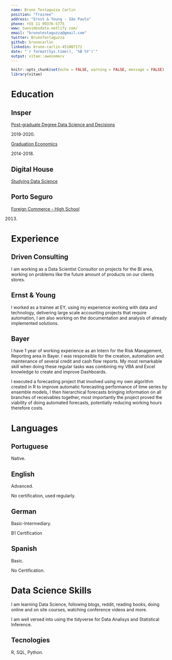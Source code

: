 ```yaml
---
name: Bruno Testaguzza Carlin
position: "Trainee"
address: "Ernst & Young - São Paulo"
phone: +55 11 99376-5775
www: twosidesdata.netlify.com/
email: "brunotestaguzza@gmail.com"
twitter: BrunoTestaguzza
github: brunocarlin
linkedin: bruno-carlin-451007172
date: "`r format(Sys.time(), '%B %Y')`"
output: vitae::awesomecv
---
```


```r
knitr::opts_chunk$set(echo = FALSE, warning = FALSE, message = FALSE)
library(vitae)
```

# Education

## Insper

[Post-graduate Degree Data Science and Decisions](https://www.insper.edu.br/pos-graduacao/programas-avancados/programa-avancado-em-data-science-e-decisao/)

2019-2020.

[Graduation Economics](https://www.insper.edu.br/graduacao/economia/)

2014-2018.

## Digital House

[Studying Data Science](https://br.digitalhouse.com/curso/data-science/)

## Porto Seguro

[Foreign Commerce - High School](https://www.portoseguro.org.br/conteudo/detalhe/currculo-brasileiro/ensino-mdio-comrcio-exterior)

2013.

# Experience

## Driven Consulting

I am working as a Data Scientist Consultor on projects for the BI area, working on problems like the future amount of products on our clients stores.

## Ernst & Young

I worked as a trainee at EY, using my experience working with data and technology, delivering large scale accounting projects that require automation, I am also working on the documentation and analysis of already implemented solutions.

## Bayer

I have 1 year of working experience as an Intern for the Risk Management, Reporting area in Bayer. I was responsible for the creation, automation and maintenance of several credit and cash flow reports. My most remarkable skill when doing these regular tasks was combining my VBA and Excel knowledge to create and improve Dashboards.

I executed a forecasting project that involved using my own algorithm created in R to improve automatic forecasting performance of time series by ensemble models, I then hierarchical forecasts bringing information on all branches of receivables together, most importantly the project proved the viability of doing automated forecasts, potentially reducing working hours therefore costs.

# Languages

## Portuguese

Native.

## English

Advanced.

No certification, used regularly.


## German

Basic-Intermediary.

B1 Certification

## Spanish

Basic.

No Certification.



# Data Science Skills

I am learning Data Science, following blogs, reddit, reading books, doing online and on site courses, watching conference videos and more.

I am well versed into using the tidyverse for Data Analisys and Statistical Inference.

## Tecnologies

R, SQL, Python.